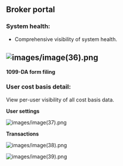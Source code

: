 ## Broker portal

### **System health:** 

- Comprehensive visibility of system health.

## ![images/image(36).png](/images/image\(36\).png)

**1099-DA form filing**

### **User cost basis detail:** 

View per-user visibility of all cost basis data.

**User settings**

![images/image(37).png](/images/image\(37\).png)

**Transactions**

![images/image(38).png](/images/image\(38\).png)

![images/image(39).png](/images/image\(39\).png)